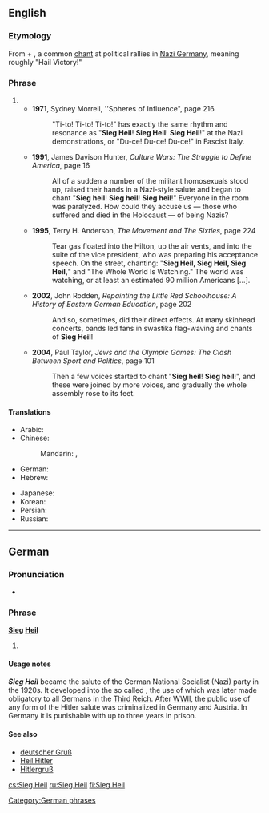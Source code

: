 ==English==
{{wikipedia}}

===Etymology===
From {{etyl|de|en}} {{term|Sieg||lang=de|victory}} + {{term|Heil||lang=de|hail}}, a common [[chant]] at political rallies in [[Nazi Germany]], meaning roughly "Hail Victory!"

===Phrase===
{{en-phrase|[[Sieg#German|Sieg]] [[heil#German|Heil]]}}

# {{non-gloss definition|The greeting {{term|Sieg Heil|lang=de}}, used in the [[Third Reich]] during the Nazi era and by neo-Nazis today.}}
#* '''1971''', Sydney Morrell, ''Spheres of Influence", page 216
#*: "Ti-to! Ti-to! Ti-to!" has exactly the same rhythm and resonance as "'''Sieg Heil'''! '''Sieg Heil'''! '''Sieg Heil'''!" at the Nazi demonstrations, or "Du-ce! Du-ce! Du-ce!" in Fascist Italy.
#* '''1991''', James Davison Hunter, ''Culture Wars: The Struggle to Define America'', page 16
#*: All of a sudden a number of the militant homosexuals stood up, raised their hands in a Nazi-style salute and began to chant "'''Sieg heil'''! '''Sieg heil'''! '''Sieg heil'''!" Everyone in the room was paralyzed. How could they accuse us — those who suffered and died in the Holocaust — of being Nazis?
#* '''1995''', Terry H. Anderson, ''The Movement and The Sixties'', page 224
#*: Tear gas floated into the Hilton, up the air vents, and into the suite of the vice president, who was preparing his acceptance speech. On the street, chanting: "'''Sieg Heil, Sieg Heil, Sieg Heil,'''" and "The Whole World Is Watching." The world was watching, or at least an estimated 90 million Americans […].
#* '''2002''', John Rodden, ''Repainting the Little Red Schoolhouse: A History of Eastern German Education'', page 202
#*: And so, sometimes, did their direct effects. At many skinhead concerts, bands led fans in swastika flag-waving and chants of '''Sieg Heil'''!
#* '''2004''', Paul Taylor, ''Jews and the Olympic Games: The Clash Between Sport and Politics'', page 101
#*: Then a few voices started to chant "'''Sieg heil'''! '''Sieg heil'''!", and these were joined by more voices, and gradually the whole assembly rose to its feet.

====Translations====
{{trans-top|Nazi greeting}}
* Arabic: {{t|ar|زيج هايل|tr=zīg hāyl|sc=Arab}}
* Chinese:
*: Mandarin: {{t|cmn|勝利萬歲|sc=Hani}}, {{t|cmn|胜利万岁|tr=shènglì wànsuì|sc=Hani}}
* German: {{t|de|Sieg Heil}}
* Hebrew: {{t|he|זיג הייל|tr=zig hayl|sc=Hebr}}
{{trans-mid}}
* Japanese: {{t|ja|ジークハイル|tr=jīkuhairu|sc=Jpan}}
* Korean: {{t|ko|지크 하일|sc=Kore}}
* Persian: {{t|fa|درود بر پیروزی|tr=dorood bar piroozi|sc=fa-Arab}}
* Russian: {{t|ru|зиг хайль|tr=zig xajl’|sc=Cyrl}}
{{trans-bottom}}

----

==German==

===Pronunciation===
* {{IPA|/ziːk haɪ̯l/|lang=de}}

===Phrase===
'''[[Sieg]] [[heil#German|Heil]]'''

# {{context|archaic|lang=de}} {{non-gloss definition|A greeting; literally ''Hail, victory''!}}

====Usage notes====
'''''Sieg Heil''''' became the salute of the German National Socialist (Nazi) party in the 1920s. It developed into the so called {{w|Hitler salute}}, the use of which was later made obligatory to all Germans in the [[Third Reich]]. After [[WWII]], the public use of any form of the Hitler salute was criminalized in Germany and Austria. In Germany it is punishable with up to three years in prison.

====See also====
* [[deutscher Gruß]]
* [[Heil Hitler]]
* [[Hitlergruß]]

[[Category:German phrases]]

[[cs:Sieg Heil]]
[[ru:Sieg Heil]]
[[fi:Sieg Heil]]